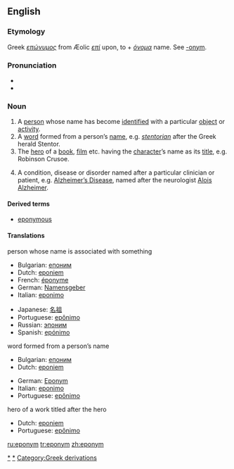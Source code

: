 {{see|Eponym}}
{{was wotd|2006|November|18}}
==English==

===Etymology===
Greek ''[[επώνυμος]]'' from Æolic ''[[επί]]'' upon, to + ''[[όνομα]]'' name.  See [[-onym]].

===Pronunciation===
*{{IPA|/ˈɛpənɪm/}}
*{{audio|en-us-eponym.ogg|Audio (US)}}

===Noun===
{{wikipediapar|Eponym}}
{{en-noun}}
# A [[person]] whose name has become [[identified]] with a particular [[object]] or [[activity]].
# <!--{{italbrac|usage conflict}}<!----> A [[word]] formed from a person’s [[name]], e.g. ''[[stentorian]]'' after the Greek herald Stentor.
# The [[hero]] of a [[book]], [[film]] etc. having the [[character]]’s name as its [[title]], e.g. Robinson Crusoe.
# {{italbrac|healthcare}} A condition, disease or disorder named after a particular clinician or patient, e.g. [[Alzheimer's Disease|Alzheimer’s Disease]], named after the neurologist [[w:Alois Alzheimer|Alois Alzheimer]].

<!-- commented out because the OED addition series just lists this as a sense without any problems. what does "strict usage" mean anyway?
====Usage notes====
In strict usage, ''eponym'' refers to the original name upon which a word is based, and not to the word derived from that name.  Ignoring capitalization issues, the term has also come to refer to the thing so named.  
-->

====Derived terms====
*[[eponymous]]

====Translations====
;person whose name is associated with something 
{{top}}
*Bulgarian: [[епоним]] {{m}}
*Dutch: [[eponiem]] {{n}}
*French: [[éponyme]] {{m}}
*German: [[Namensgeber]] {{m}}
*Italian: [[eponimo]] {{m}}
{{mid}}
*Japanese: [[名祖]]
*Portuguese: [[epônimo]] {{n}}
*Russian: [[эпоним]] {{m}}
*Spanish: [[epónimo]] 
{{bottom}}

;word formed from a person’s name
{{top}}
*Bulgarian: [[епоним]] {{m}}
*Dutch: [[eponiem]] {{n}}
{{mid}}
*German: [[Eponym]] {{n}}
*Italian: [[eponimo]] {{m}}
*Portuguese: [[epônimo]] {{n}}
{{bottom}}

;hero of a work titled after the hero 
{{top}}
*Dutch: [[eponiem]] {{n}}
*Portuguese: [[epônimo]] {{n}}
{{mid}}
{{bottom}}

[[Category:Eponymous terms|*]]
[[Category:Eponyms|*]]
[[Category:Greek derivations]]

[[ru:eponym]]
[[tr:eponym]]
[[zh:eponym]]